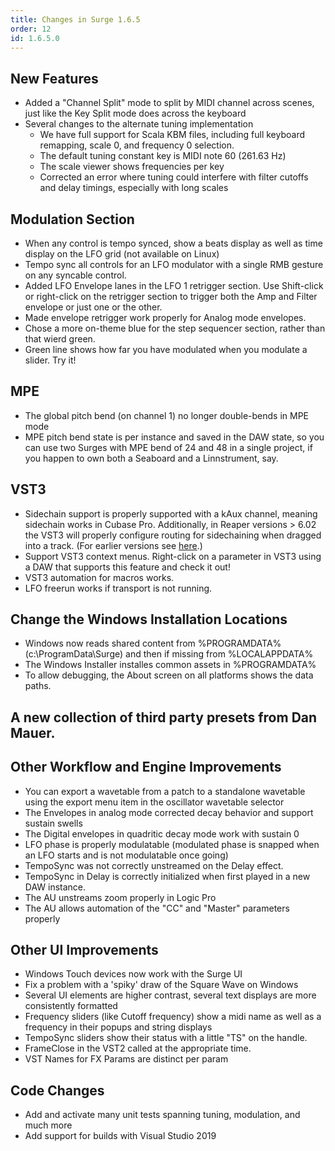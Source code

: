 ```yaml
---
title: Changes in Surge 1.6.5
order: 12
id: 1.6.5.0
---
```


## New Features

-   Added a "Channel Split" mode to split by MIDI channel across scenes, just like the Key Split mode does across the keyboard
-   Several changes to the alternate tuning implementation
    -   We have full support for Scala KBM files, including full keyboard
        remapping, scale 0, and frequency 0 selection.
    -   The default tuning constant key is MIDI note 60 (261.63 Hz)
    -   The scale viewer shows frequencies per key
    -   Corrected an error where tuning could interfere with filter cutoffs and delay timings, especially with long scales

## Modulation Section

-   When any control is tempo synced, show a beats display as well as time display on the LFO grid (not available on Linux)
-   Tempo sync all controls for an LFO modulator with a single RMB gesture on any syncable control.
-   Added LFO Envelope lanes in the LFO 1 retrigger section. Use Shift-click or right-click on the retrigger section to trigger both the Amp and Filter envelope or just one or the other.
-   Made envelope retrigger work properly for Analog mode envelopes.
-   Chose a more on-theme blue for the step sequencer section, rather than that wierd green.
-   Green line shows how far you have modulated when you modulate a slider. Try it!

## MPE

-   The global pitch bend (on channel 1) no longer double-bends in MPE mode
-   MPE pitch bend state is per instance and saved in the DAW state, so you can use two Surges with MPE bend of 24 and 48 in a single project, if you happen to own both a Seaboard and a Linnstrument, say.

## VST3

-   Sidechain support is properly supported with a kAux channel, meaning sidechain works in Cubase Pro. Additionally, in Reaper versions > 6.02 the VST3 will properly configure routing for sidechaining when dragged into a track. (For earlier versions see [here](https://www.youtube.com/watch?v=OKR0x_dneYI).)
-   Support VST3 context menus. Right-click on a parameter in VST3 using a DAW that supports this feature and check it out!
-   VST3 automation for macros works.
-   LFO freerun works if transport is not running.

## Change the Windows Installation Locations

-   Windows now reads shared content from %PROGRAMDATA% (c:\ProgramData\Surge) and then if missing from %LOCALAPPDATA%
-   The Windows Installer installes common assets in %PROGRAMDATA%
-   To allow debugging, the About screen on all platforms shows the data paths.

## A new collection of third party presets from Dan Mauer.

## Other Workflow and Engine Improvements

-   You can export a wavetable from a patch to a standalone wavetable using the export menu item in the oscillator wavetable selector
-   The Envelopes in analog mode corrected decay behavior and support sustain swells
-   The Digital envelopes in quadritic decay mode work with sustain 0
-   LFO phase is properly modulatable (modulated phase is snapped when an LFO starts and is not modulatable once going)
-   TempoSync was not correctly unstreamed on the Delay effect.
-   TempoSync in Delay is correctly initialized when first played in a new DAW instance.
-   The AU unstreams zoom properly in Logic Pro
-   The AU allows automation of the "CC" and "Master" parameters properly

## Other UI Improvements

-   Windows Touch devices now work with the Surge UI
-   Fix a problem with a 'spiky' draw of the Square Wave on Windows
-   Several UI elements are higher contrast, several text displays are more consistently formatted
-   Frequency sliders (like Cutoff frequency) show a midi name as well as a frequency in their popups and string displays
-   TempoSync sliders show their status with a little "TS" on the handle.
-   FrameClose in the VST2 called at the appropriate time.
-   VST Names for FX Params are distinct per param

## Code Changes

-   Add and activate many unit tests spanning tuning, modulation, and much more
-   Add support for builds with Visual Studio 2019
